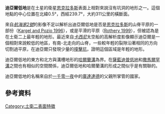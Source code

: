 {{EncelGeo-Planitia

|name=迪亞爾低地

|picture=

|location=0.5°N 239.7°W

|area=

|discoverer=''[[航海家2號|航海家2號]]''

|naming=[[庫達達德|庫達達德]]的父親的王國

}}

'''迪亞爾低地'''是在土星的衛星[[土衛二|恩克拉多斯]]表面上相對來說沒有坑洞的地形之一。這個地點的中心位置在北緯0.5°，西經239.7°，大約311公里的橫斷面。

來自''[[航海家2號|航海家2號]]''的影像不足以解析出迪亞爾低地是否是[[土衛二|恩克拉多斯]]的山脊平原的一部份（[[#References|Kargel and Pozio 1996]]），或是平滑的平原（[[#References|Rothery 1999]]），但被認為是在土衛二上最年輕的地形。最近來自'' [[卡西尼-惠更斯號|卡西尼]] ''太空船的高解析度影像顯示迪亞爾是一個相對來說較低的地區，有南-北走向的山脊，一些較年輕的裂隙沿著相同的方向切割過平原，在迪亞爾只發現少量的[[撞擊坑|撞擊坑]]，證明這個區域是年輕的地形。

迪亞爾低地的東方和北方與溝槽地形的[[哈爾蘭溝|哈爾蘭溝]]為界。在[[薩藍迪普低地|薩藍迪普低地]]和[[撒馬爾罕溝|撒馬爾罕溝]]之間也有相似的空間關係，迪亞爾低地和哈爾蘭溝的形成之間似乎是有關聯的。

迪亞爾低地的名稱來自於[[一千零一夜|一千零一夜]]中的[[庫達達德|庫達達德]]的父親所掌管的國家。

== 參考資料 ==

{{cite book | author=Rothery, David A. | title=Satellites of the Outer Planets: Worlds in their own right | url=https://archive.org/details/satellitesofoute0000roth | publisher=Oxford University Press | year=1999 | isbn=0-19-512555-X}}

{{cite journal | author=Jeff Kargel and Stefania Poxio | title=The Volcanic and Tectonic History of Enceladus | journal=Icarus | year=1996 | volume=119 | pages=385–404 | doi=10.1006/icar.1996.0026}}
{{crater-stub}}

{{土卫二}}
[[Category:土衛二表面特徵|Category:土衛二表面特徵]]